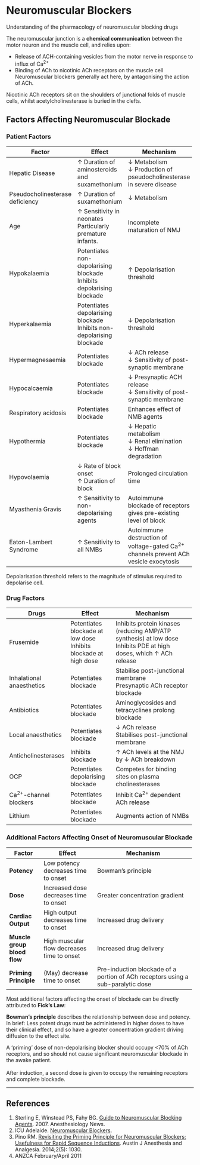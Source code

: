 # Neuromuscular Blockers

:::dual
Understanding of the pharmacology of neuromuscular blocking drugs
:::

The neuromuscular junction is a **chemical communication** between the motor neuron and the muscle cell, and relies upon:

* Release of ACH-containing vesicles from the motor nerve in response to influx of Ca^2+^
* Binding of ACh to nicotinic ACh receptors on the muscle cell\
Neuromuscular blockers generally act here, by antagonising the action of ACh.

:::column-margin
Nicotinic ACh receptors sit on the shoulders of junctional folds of muscle cells, whilst acetylcholinesterase is buried in the clefts.
:::

## Factors Affecting Neuromuscular Blockade

### Patient Factors

+---------------------------------+-----------------------------------------------+----------------------------------------------------------------------------------------+
| Factor                          | Effect                                        | Mechanism                                                                              |
+=================================+===============================================+========================================================================================+
| Hepatic Disease                 | ↑ Duration of aminosteroids and suxamethonium | ↓ Metabolism\                                                                          |
|                                 |                                               | ↓ Production of pseudocholinesterase in severe disease                                 |
+---------------------------------+-----------------------------------------------+----------------------------------------------------------------------------------------+
| Pseudocholinesterase deficiency | ↑ Duration of suxamethonium                   | ↓ Metabolism                                                                           |
+---------------------------------+-----------------------------------------------+----------------------------------------------------------------------------------------+
| Age                             | ↑ Sensitivity in neonates\                    | Incomplete maturation of NMJ                                                           |
|                                 | Particularly premature infants.               |                                                                                        |
+---------------------------------+-----------------------------------------------+----------------------------------------------------------------------------------------+
| Hypokalaemia                    | Potentiates non-depolarising blockade\        | ↑ Depolarisation threshold                                                             |
|                                 | Inhibits depolarising blockade                |                                                                                        |
+---------------------------------+-----------------------------------------------+----------------------------------------------------------------------------------------+
| Hyperkalaemia                   | Potentiates depolarising blockade\            | ↓ Depolarisation threshold                                                             |
|                                 | Inhibits non-depolarising blockade            |                                                                                        |
+---------------------------------+-----------------------------------------------+----------------------------------------------------------------------------------------+
| Hypermagnesaemia                | Potentiates blockade                          | ↓ ACh release\                                                                         |
|                                 |                                               | ↓ Sensitivity of post-synaptic membrane                                                |
+---------------------------------+-----------------------------------------------+----------------------------------------------------------------------------------------+
| Hypocalcaemia                   | Potentiates blockade                          | ↓ Presynaptic ACH release\                                                             |
|                                 |                                               | ↓ Sensitivity of post-synaptic membrane                                                |
+---------------------------------+-----------------------------------------------+----------------------------------------------------------------------------------------+
| Respiratory acidosis            | Potentiates blockade                          | Enhances effect of NMB agents                                                          |
+---------------------------------+-----------------------------------------------+----------------------------------------------------------------------------------------+
| Hypothermia                     | Potentiates blockade                          | ↓ Hepatic metabolism\                                                                  |
|                                 |                                               | ↓ Renal elimination\                                                                   |
|                                 |                                               | ↓ Hoffman degradation                                                                  |
+---------------------------------+-----------------------------------------------+----------------------------------------------------------------------------------------+
| Hypovolaemia                    | ↓ Rate of block onset\                        | Prolonged circulation time                                                             |
|                                 | ↑ Duration of block                           |                                                                                        |
+---------------------------------+-----------------------------------------------+----------------------------------------------------------------------------------------+
| Myasthenia Gravis               | ↑ Sensitivity to non-depolarising agents      | Autoimmune blockade of receptors gives pre-existing level of block                     |
+---------------------------------+-----------------------------------------------+----------------------------------------------------------------------------------------+
| Eaton-Lambert Syndrome          | ↑ Sensitivity to all NMBs                     | Autoimmune destruction of voltage-gated Ca^2+^ channels prevent ACh vesicle exocytosis |
+---------------------------------+-----------------------------------------------+----------------------------------------------------------------------------------------+

:::column-margin
Depolarisation threshold refers to the magnitude of stimulus required to depolarise cell.
:::

### Drug Factors

+---------------------------+-----------------------------------+--------------------------------------------------------------------+
| Drugs                     | Effect                            | Mechanism                                                          |
+===========================+===================================+====================================================================+
| Frusemide                 | Potentiates blockade at low dose\ | Inhibits protein kinases (reducing AMP/ATP synthesis) at low dose\ |
|                           | Inhibits blockade at high dose    | Inhibits PDE at high doses, which ↑ ACh release                    |
+---------------------------+-----------------------------------+--------------------------------------------------------------------+
| Inhalational anaesthetics | Potentiates blockade              | Stabilise post-junctional membrane\                                |
|                           |                                   | Presynaptic ACh receptor blockade                                  |
+---------------------------+-----------------------------------+--------------------------------------------------------------------+
| Antibiotics               | Potentiates blockade              | Aminoglycosides and tetracyclines prolong blockade                 |
+---------------------------+-----------------------------------+--------------------------------------------------------------------+
| Local anaesthetics        | Potentiates blockade              | ↓ ACh release\                                                     |
|                           |                                   | Stabilises post-junctional membrane                                |
+---------------------------+-----------------------------------+--------------------------------------------------------------------+
| Anticholinesterases       | Inhibits blockade                 | ↑ ACh levels at the NMJ by ↓ ACh breakdown                         |
+---------------------------+-----------------------------------+--------------------------------------------------------------------+
| OCP                       | Potentiates depolarising blockade | Competes for binding sites on plasma cholinesterases               |
+---------------------------+-----------------------------------+--------------------------------------------------------------------+
| Ca^2+^-channel blockers   | Potentiates blockade              | Inhibit Ca^2+^ dependent ACh release                               |
+---------------------------+-----------------------------------+--------------------------------------------------------------------+
| Lithium                   | Potentiates blockade              | Augments action of NMBs                                            |
+---------------------------+-----------------------------------+--------------------------------------------------------------------+

### Additional Factors Affecting Onset of Neuromuscular Blockade

+-----------------------------+--------------------------------------------+---------------------------------------------------------------------------------+
| Factor                      | Effect                                     | Mechanism                                                                       |
+=============================+============================================+=================================================================================+
| **Potency**                 | Low potency decreases time to onset        | Bowman's principle                                                              |
+-----------------------------+--------------------------------------------+---------------------------------------------------------------------------------+
| **Dose**                    | Increased dose decreases time to onset     | Greater concentration gradient                                                  |
+-----------------------------+--------------------------------------------+---------------------------------------------------------------------------------+
| **Cardiac Output**          | High output decreases time to onset        | Increased drug delivery                                                         |
+-----------------------------+--------------------------------------------+---------------------------------------------------------------------------------+
| **Muscle group blood flow** | High muscular flow decreases time to onset | Increased drug delivery                                                         |
+-----------------------------+--------------------------------------------+---------------------------------------------------------------------------------+
| **Priming Principle**       | (May) decrease time to onset               | Pre-induction blockade of a portion of ACh receptors using a sub-paralytic dose |
+-----------------------------+--------------------------------------------+---------------------------------------------------------------------------------+

:::column-margin
Most additional factors affecting the onset of blockade can be directly attributed to **Fick's Law**:
:::

:::column-margin
**Bowman's principle** describes the relationship between dose and potency. In brief: Less potent drugs must be administered in higher doses to have their clinical effect, and so have a greater concentration gradient driving diffusion to the effect site.
:::

:::column-margin
A 'priming' dose of non-depolarising blocker should occupy <70% of ACh receptors, and so should not cause significant neuromuscular blockade in the awake patient.\
\
After induction, a second dose is given to occupy the remaining receptors and complete blockade.
:::

---

## References

1. Sterling E, Winstead PS, Fahy BG. [Guide to Neuromuscular Blocking Agents](http://www.anesthesiologynews.com/download/ANSE07_NeuroblockERWM.pdf). 2007. Anesthesiology News. 
2. ICU Adelaide. [Neuromuscular Blockers](https://icuadelaide.com.au/files/primary/pharmacology/neuromuscular.pdf).
3. Pino RM. [Revisiting the Priming Principle for Neuromuscular Blockers: Usefulness for Rapid Sequence Inductions](http://austinpublishinggroup.com/anesthesia-analgesia/fulltext/ajaa-v2-id1030.php). Austin J Anesthesia and Analgesia. 2014;2(5): 1030.
4. ANZCA February/April 2011